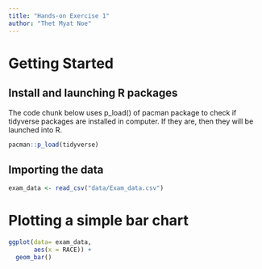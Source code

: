 ```yaml
---
title: "Hands-on Exercise 1"
author: "Thet Myat Noe"
---
```


# Getting Started

## Install and launching R packages

The code chunk below uses p_load() of pacman package to check if tidyverse packages are installed in computer. If they are, then they will be launched into R.

```r
pacman::p_load(tidyverse)
```

## Importing the data

```r
exam_data <- read_csv("data/Exam_data.csv")
```

# Plotting a simple bar chart

```r
ggplot(data= exam_data,
       aes(x = RACE)) +
  geom_bar()
```
